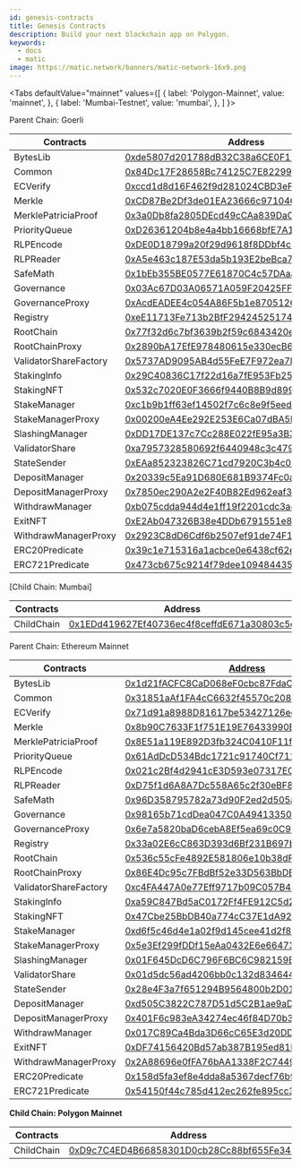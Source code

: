 ```yaml
---
id: genesis-contracts
title: Genesis Contracts
description: Build your next blockchain app on Polygon.
keywords:
  - docs
  - matic
image: https://matic.network/banners/matic-network-16x9.png 
---
```


<Tabs
  defaultValue="mainnet"
  values={[
    { label: 'Polygon-Mainnet', value: 'mainnet', },
    { label: 'Mumbai-Testnet', value: 'mumbai', },
  ]
}>
<TabItem value="mumbai">

Parent Chain: Goerli

| Contracts             | Address                                                                                                                      |
|-----------------------|------------------------------------------------------------------------------------------------------------------------------|
| BytesLib              | [0xde5807d201788dB32C38a6CE0F11d31b1aeB822a](https://goerli.etherscan.io/address/0xde5807d201788dB32C38a6CE0F11d31b1aeB822a) |
| Common                | [0x84Dc17F28658Bc74125C7E82299992429ED34c12](https://goerli.etherscan.io/address/0x84Dc17F28658Bc74125C7E82299992429ED34c12) |
| ECVerify              | [0xccd1d8d16F462f9d281024CBD3eF52BADB10131C](https://goerli.etherscan.io/address/0xccd1d8d16F462f9d281024CBD3eF52BADB10131C) |
| Merkle                | [0xCD87Be2Df3de01EA23666c97104613ec252300E8](https://goerli.etherscan.io/address/0xCD87Be2Df3de01EA23666c97104613ec252300E8) |
| MerklePatriciaProof   | [0x3a0Db8fa2805DEcd49cCAa839DaC15455498EDE2](https://goerli.etherscan.io/address/0x3a0Db8fa2805DEcd49cCAa839DaC15455498EDE2) |
| PriorityQueue         | [0xD26361204b8e4a4bb16668bfE7A1b9106AD17140](https://goerli.etherscan.io/address/0xD26361204b8e4a4bb16668bfE7A1b9106AD17140) |
| RLPEncode             | [0xDE0D18799a20f29d9618f8DDbf4c2b029FAdc491](https://goerli.etherscan.io/address/0xDE0D18799a20f29d9618f8DDbf4c2b029FAdc491) |
| RLPReader             | [0xA5e463c187E53da5b193E2beBca702e9fEeA3738](https://goerli.etherscan.io/address/0xA5e463c187E53da5b193E2beBca702e9fEeA3738) |
| SafeMath              | [0x1bEb355BE0577E61870C4c57DAaa6e2129dd0604](https://goerli.etherscan.io/address/0x1bEb355BE0577E61870C4c57DAaa6e2129dd0604) |
| Governance            | [0x03Ac67D03A06571A059F20425FFD1BEa300d98C2](https://goerli.etherscan.io/address/0x03Ac67D03A06571A059F20425FFD1BEa300d98C2) |
| GovernanceProxy       | [0xAcdEADEE4c054A86F5b1e8705126b30Ec999899B](https://goerli.etherscan.io/address/0xAcdEADEE4c054A86F5b1e8705126b30Ec999899B) |
| Registry              | [0xeE11713Fe713b2BfF2942452517483654078154D](https://goerli.etherscan.io/address/0xeE11713Fe713b2BfF2942452517483654078154D) |
| RootChain             | [0x77f32d6c7bf3639b2f59c6843420e80e9e3a86af](https://goerli.etherscan.io/address/0x77f32d6c7bf3639b2f59c6843420e80e9e3a86af) |
| RootChainProxy        | [0x2890bA17EfE978480615e330ecB65333b880928e](https://goerli.etherscan.io/address/0x2890bA17EfE978480615e330ecB65333b880928e) |
| ValidatorShareFactory | [0x5737AD9095AB4d55FeE7F972ea7F86734695E3c1](https://goerli.etherscan.io/address/0x5737AD9095AB4d55FeE7F972ea7F86734695E3c1) |
| StakingInfo           | [0x29C40836C17f22d16a7fE953Fb25DA670C96d69E](https://goerli.etherscan.io/address/0x29C40836C17f22d16a7fE953Fb25DA670C96d69E) |
| StakingNFT            | [0x532c7020E0F3666f9440B8B9d899A9763BCc5dB7](https://goerli.etherscan.io/address/0x532c7020E0F3666f9440B8B9d899A9763BCc5dB7) |
| StakeManager          | [0xc1b9b1ff63ef14502f7c6c8e9f5eed47654695ae](https://goerli.etherscan.io/address/0xc1b9b1ff63ef14502f7c6c8e9f5eed47654695ae) |
| StakeManagerProxy     | [0x00200eA4Ee292E253E6Ca07dBA5EdC07c8Aa37A3](https://goerli.etherscan.io/address/0x00200eA4Ee292E253E6Ca07dBA5EdC07c8Aa37A3) |
| SlashingManager       | [0xDD17DE137c7Cc288E022fE95a3B398C94BDd5b83](https://goerli.etherscan.io/address/0xDD17DE137c7Cc288E022fE95a3B398C94BDd5b83) |
| ValidatorShare        | [0xa7957328580692f6440948c3c479a9cde17de206](https://goerli.etherscan.io/address/0xa7957328580692f6440948c3c479a9cde17de206) |
| StateSender           | [0xEAa852323826C71cd7920C3b4c007184234c3945](https://goerli.etherscan.io/address/0xEAa852323826C71cd7920C3b4c007184234c3945) |
| DepositManager        | [0x20339c5Ea91D680E681B9374Fc0a558D5b96a026](https://goerli.etherscan.io/address/0x20339c5Ea91D680E681B9374Fc0a558D5b96a026) |
| DepositManagerProxy   | [0x7850ec290A2e2F40B82Ed962eaf30591bb5f5C96](https://goerli.etherscan.io/address/0x7850ec290A2e2F40B82Ed962eaf30591bb5f5C96) |
| WithdrawManager       | [0xb075cdda944d4e1ff19f2201cdc3a440a11d4710](https://goerli.etherscan.io/address/0xb075cdda944d4e1ff19f2201cdc3a440a11d4710) |
| ExitNFT               | [0xE2Ab047326B38e4DDb6791551e8d593D30E02724](https://goerli.etherscan.io/address/0xE2Ab047326B38e4DDb6791551e8d593D30E02724) |
| WithdrawManagerProxy  | [0x2923C8dD6Cdf6b2507ef91de74F1d5E0F11Eac53](https://goerli.etherscan.io/address/0x2923C8dD6Cdf6b2507ef91de74F1d5E0F11Eac53) |
| ERC20Predicate        | [0x39c1e715316a1acbce0e6438cf62edf83c111975](https://goerli.etherscan.io/address/0x39c1e715316a1acbce0e6438cf62edf83c111975) |
| ERC721Predicate       | [0x473cb675c9214f79dee10948443509c441a678e7](https://goerli.etherscan.io/address/0x473cb675c9214f79dee10948443509c441a678e7) |


[Child Chain: Mumbai]

| Contracts             | Address                                    |
|-----------------------|--------------------------------------------|
| ChildChain            | [0x1EDd419627Ef40736ec4f8ceffdE671a30803c5e](https://mumbai.polygonscan.com/address/0x1EDd419627Ef40736ec4f8ceffdE671a30803c5e/) |

</TabItem>

<TabItem value="mainnet">

Parent Chain: Ethereum Mainnet

| Contracts             | [Address](https://etherscan.io/address/Address)                                                                       |
|-----------------------|-----------------------------------------------------------------------------------------------------------------------|
| BytesLib              | [0x1d21fACFC8CaD068eF0cbc87FdaCdFb20D7e2417](https://etherscan.io/address/0x1d21fACFC8CaD068eF0cbc87FdaCdFb20D7e2417) |
| Common                | [0x31851aAf1FA4cC6632f45570c2086aDcF8B7BD75](https://etherscan.io/address/0x31851aAf1FA4cC6632f45570c2086aDcF8B7BD75) |
| ECVerify              | [0x71d91a8988D81617be53427126ee62471321b7DF](https://etherscan.io/address/0x71d91a8988D81617be53427126ee62471321b7DF) |
| Merkle                | [0x8b90C7633F1f751E19E76433990B1663c625B258](https://etherscan.io/address/0x8b90C7633F1f751E19E76433990B1663c625B258) |
| MerklePatriciaProof   | [0x8E51a119E892D3fb324C0410F11f39F61dec9DC8](https://etherscan.io/address/0x8E51a119E892D3fb324C0410F11f39F61dec9DC8) |
| PriorityQueue         | [0x61AdDcD534Bdc1721c91740Cf711dBEcE936053e](https://etherscan.io/address/0x61AdDcD534Bdc1721c91740Cf711dBEcE936053e) |
| RLPEncode             | [0x021c2Bf4d2941cE3D593e07317EC355937bae495](https://etherscan.io/address/0x021c2Bf4d2941cE3D593e07317EC355937bae495) |
| RLPReader             | [0xD75f1d6A8A7Dc558A65c2f30eBF876DdbeE035a2](https://etherscan.io/address/0xD75f1d6A8A7Dc558A65c2f30eBF876DdbeE035a2) |
| SafeMath              | [0x96D358795782a73d90F2ed2d505aB235D197ca05](https://etherscan.io/address/0x96D358795782a73d90F2ed2d505aB235D197ca05) |
| Governance            | [0x98165b71cdDea047C0A49413350C40571195fd07](https://etherscan.io/address/0x98165b71cdDea047C0A49413350C40571195fd07) |
| GovernanceProxy       | [0x6e7a5820baD6cebA8Ef5ea69c0C92EbbDAc9CE48](https://etherscan.io/address/0x6e7a5820baD6cebA8Ef5ea69c0C92EbbDAc9CE48) |
| Registry              | [0x33a02E6cC863D393d6Bf231B697b82F6e499cA71](https://etherscan.io/address/0x33a02E6cC863D393d6Bf231B697b82F6e499cA71) |
| RootChain             | [0x536c55cFe4892E581806e10b38dFE8083551bd03](https://etherscan.io/address/0x536c55cFe4892E581806e10b38dFE8083551bd03) |
| RootChainProxy        | [0x86E4Dc95c7FBdBf52e33D563BbDB00823894C287](https://etherscan.io/address/0x86E4Dc95c7FBdBf52e33D563BbDB00823894C287) |
| ValidatorShareFactory | [0xc4FA447A0e77Eff9717b09C057B40570813bb642](https://etherscan.io/address/0xc4FA447A0e77Eff9717b09C057B40570813bb642) |
| StakingInfo           | [0xa59C847Bd5aC0172Ff4FE912C5d29E5A71A7512B](https://etherscan.io/address/0xa59C847Bd5aC0172Ff4FE912C5d29E5A71A7512B) |
| StakingNFT            | [0x47Cbe25BbDB40a774cC37E1dA92d10C2C7Ec897F](https://etherscan.io/address/0x47Cbe25BbDB40a774cC37E1dA92d10C2C7Ec897F) |
| StakeManager          | [0xd6f5c46d4e1a02f9d145cee41d2f8af30d8d2d76](https://etherscan.io/address/0xd6f5c46d4e1a02f9d145cee41d2f8af30d8d2d76) |
| StakeManagerProxy     | [0x5e3Ef299fDDf15eAa0432E6e66473ace8c13D908](https://etherscan.io/address/0x5e3Ef299fDDf15eAa0432E6e66473ace8c13D908) |
| SlashingManager       | [0x01F645DcD6C796F6BC6C982159B32fAaaebdC96A](https://etherscan.io/address/0x01F645DcD6C796F6BC6C982159B32fAaaebdC96A) |
| ValidatorShare        | [0x01d5dc56ad4206bb0c132d834644d57f51fed5ec](https://etherscan.io/address/0x01d5dc56ad4206bb0c132d834644d57f51fed5ec) |
| StateSender           | [0x28e4F3a7f651294B9564800b2D01f35189A5bFbE](https://etherscan.io/address/0x28e4F3a7f651294B9564800b2D01f35189A5bFbE) |
| DepositManager        | [0xd505C3822C787D51d5C2B1ae9aDB943B2304eB23](https://etherscan.io/address/0xd505C3822C787D51d5C2B1ae9aDB943B2304eB23) |
| DepositManagerProxy   | [0x401F6c983eA34274ec46f84D70b31C151321188b](https://etherscan.io/address/0x401F6c983eA34274ec46f84D70b31C151321188b) |
| WithdrawManager       | [0x017C89Ca4Bda3D66cC65E3d20DD95432258201Ca](https://etherscan.io/address/0x017C89Ca4Bda3D66cC65E3d20DD95432258201Ca) |
| ExitNFT               | [0xDF74156420Bd57ab387B195ed81EcA36F9fABAca](https://etherscan.io/address/0xDF74156420Bd57ab387B195ed81EcA36F9fABAca) |
| WithdrawManagerProxy  | [0x2A88696e0fFA76bAA1338F2C74497cC013495922](https://etherscan.io/address/0x2A88696e0fFA76bAA1338F2C74497cC013495922) |
| ERC20Predicate        | [0x158d5fa3ef8e4dda8a5367decf76b94e7effce95](https://etherscan.io/address/0x158d5fa3ef8e4dda8a5367decf76b94e7effce95) |
| ERC721Predicate       | [0x54150f44c785d412ec262fe895cc3b689c72f49b](https://etherscan.io/address/0x54150f44c785d412ec262fe895cc3b689c72f49b) |


**Child Chain: Polygon Mainnet**

| Contracts             | Address                                    |
|-----------------------|--------------------------------------------|
| ChildChain            | [0xD9c7C4ED4B66858301D0cb28Cc88bf655Fe34861](https://polygonscan.com/address/0xD9c7C4ED4B66858301D0cb28Cc88bf655Fe34861) |
</TabItem>
</Tabs>
